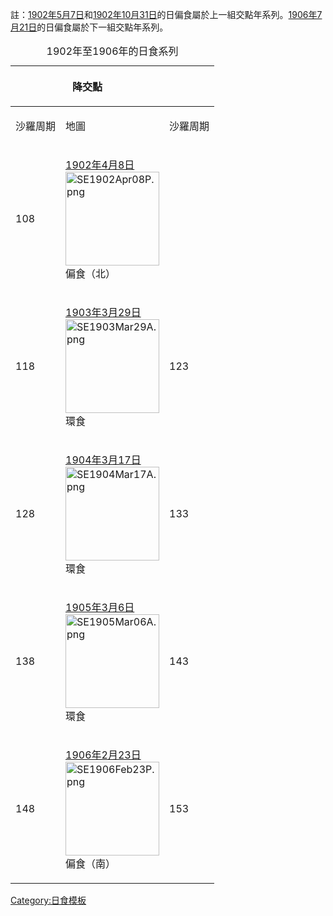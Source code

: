 {{Lunar year eclipse set info}}

註：[[1902年5月7日日食|1902年5月7日]]和[[1902年10月31日日食|1902年10月31日]]的日偏食屬於上一組交點年系列。[[1906年7月21日日食|1906年7月21日]]的日偏食屬於下一組交點年系列。
{| class="wikitable"
|+ 1902年至1906年的日食系列
!colspan=2|降交點
|rowspan=7|&nbsp;
!colspan=2|升交點
|- align=center
!沙羅周期||地圖
!沙羅周期||地圖
|- style="text-align:center;"
|108||[[1902年4月8日日食|1902年4月8日]]<BR>[[File:SE1902Apr08P.png|150px]]<BR>偏食（北）
|colspan=2|
|- style="text-align:center;"
|118||[[1903年3月29日日食|1903年3月29日]]<BR>[[File:SE1903Mar29A.png|150px]]<BR>環食
|123||[[1903年9月21日日食|1903年9月21日]]<BR>[[File:SE1903Sep21T.png|150px]]<BR>全食
|- style="text-align:center;"
|128||[[1904年3月17日日食|1904年3月17日]]<BR>[[File:SE1904Mar17A.png|150px]]<BR>環食
|133||[[1904年9月9日日食|1904年9月9日]]<BR>[[File:SE1904Sep09T.png|150px]]<BR>全食
|- style="text-align:center;"
|138||[[1905年3月6日日食|1905年3月6日]]<BR>[[File:SE1905Mar06A.png|150px]]<BR>環食
|143||[[1905年8月30日日食|1905年8月30日]]<BR>[[File:SE1905Aug30T.png|150px]]<BR>全食
|- style="text-align:center;"
|148||[[1906年2月23日日食|1906年2月23日]]<BR>[[File:SE1906Feb23P.png|150px]]<BR>偏食（南）
|153||[[1906年8月20日日食|1906年8月20日]]<BR>[[File:SE1906Aug20P.png|150px]]<BR>偏食（北）
|}<noinclude>
[[Category:日食模板]]
</noinclude>